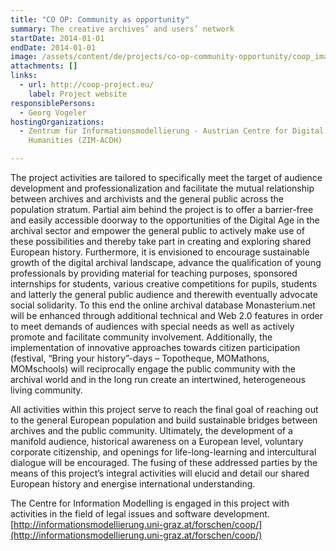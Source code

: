 ```yaml
---
title: "CO OP: Community as opportunity"
summary: The creative archives’ and users’ network
startDate: 2014-01-01
endDate: 2014-01-01
image: /assets/content/de/projects/co-op-community-opportunity/coop_image_2.png
attachments: []
links:
  - url: http://coop-project.eu/
    label: Project website
responsiblePersons:
  - Georg Vogeler
hostingOrganizations:
  - Zentrum für Informationsmodellierung - Austrian Centre for Digital
    Humanities (ZIM-ACDH)

---
```

The project activities are tailored to specifically meet the target of audience development and professionalization and facilitate the mutual relationship between archives and archivists and the general public across the population stratum. Partial aim behind the project is to offer a barrier-free and easily accessible doorway to the opportunities of the Digital Age in the archival sector and empower the general public to actively make use of these possibilities and thereby take part in creating and exploring shared European history. Furthermore, it is envisioned to encourage sustainable growth of the digital archival landscape, advance the qualification of young professionals by providing material for teaching purposes, sponsored internships for students, various creative competitions for pupils, students and latterly the general public audience and therewith eventually advocate social solidarity. To this end the online archival database Monasterium.net will be enhanced through additional technical and Web 2.0 features in order to meet demands of audiences with special needs as well as actively promote and facilitate community involvement. Additionally, the implementation of innovative approaches towards citizen participation (festival, “Bring your history”-days – Topotheque, MOMathons, MOMschools) will reciprocally engage the public community with the archival world and in the long run create an intertwined, heterogeneous living community. 

All activities within this project serve to reach the final goal of reaching out to the general European population and build sustainable bridges between archives and the public community. Ultimately, the development of a manifold audience, historical awareness on a European level, voluntary corporate citizenship, and openings for life-long-learning and intercultural dialogue will be encouraged. The fusing of these addressed parties by the means of this project’s integral activities will elucid and detail our shared European history and energise international understanding.

The Centre for Information Modelling is engaged in this project with activities in the field of legal issues and software development. [http://informationsmodellierung.uni-graz.at/forschen/coop/](http://informationsmodellierung.uni-graz.at/forschen/coop/)